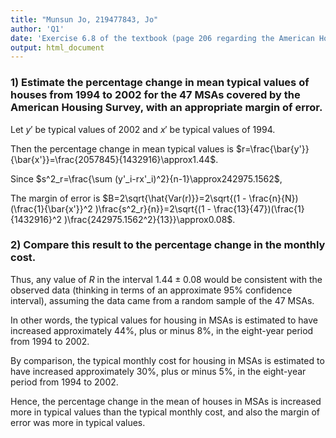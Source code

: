 ---
title: "Munsun Jo, 219477843, Jo"
author: 'Q1'
date: 'Exercise 6.8 of the textbook (page 206 regarding the American Housing Survey)'
output: html_document
---

### 1) Estimate the percentage change in mean typical values of houses from 1994 to 2002 for the 47 MSAs covered by the American Housing Survey, with an appropriate margin of error.

Let $y'$ be typical values of 2002 and $x'$ be typical values of 1994.

Then the percentage change in mean typical values is $r=\frac{\bar{y'}}{\bar{x'}}=\frac{2057845}{1432916}\approx1.44$.

Since $s^2_r=\frac{\sum (y'_i-rx'_i)^2}{n-1}\approx242975.1562$,

The margin of error is $B=2\sqrt{\hat{Var(r)}}=2\sqrt{(1 - \frac{n}{N})(\frac{1}{\bar{x'}}^2 )\frac{s^2_r}{n}}=2\sqrt{(1 - \frac{13}{47})(\frac{1}{1432916}^2 )\frac{242975.1562^2}{13}}\approx0.08$.

### 2) Compare this result to the percentage change in the monthly cost.

Thus, any value of $R$ in the interval $1.44 \pm 0.08$ would be consistent
with the observed data (thinking in terms of an approximate 95% confidence interval), assuming the data came from a random sample of the 47 MSAs. 

In other words, the typical values for housing in MSAs is estimated to have increased approximately 44%, plus or minus 8%, in the eight-year period from 1994 to 2002.

By comparison, the typical monthly cost for housing in MSAs is estimated to have increased approximately 30%, plus or minus 5%, in the eight-year period from 1994 to 2002.

Hence, the percentage change in the mean of houses in MSAs is increased more in typical values than the typical monthly cost, and also the margin of error was more in typical values.